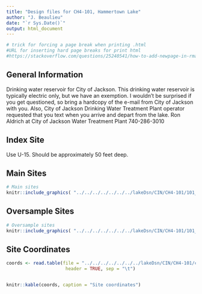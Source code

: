 ```yaml
---
title: "Design files for CH4-101, Hammertown Lake"
author: "J. Beaulieu"
date: "`r Sys.Date()`"
output: html_document
---
```


```r
# trick for forcing a page break when printing .html
#URL for inserting hard page breaks for print html
#https://stackoverflow.com/questions/25240541/how-to-add-newpage-in-rmarkdown-in-a-smart-way
```
## General Information
Drinking water reservoir for City of Jackson. This drinking water reservoir is typically electric only, but we have an exemption.  I wouldn't be surprised if you get questioned, so bring a hardcopy of the e-mail from City of Jackson with you.  Also, City of Jackson Drinking Water Treatment Plant operator requested that you text when you arrive and depart from the lake. Ron Aldrich at City of Jackson Water Treatment Plant 740-286-3010  

## Index Site
Use U-15.  Should be approximately 50 feet deep.

## Main Sites
```r
# Main sites
knitr::include_graphics( "../../../../../../../lakeDsn/CIN/CH4-101/101_Main.png")
```
<P style="page-break-before: always">
  
  

## Oversample Sites
```r
# Oversample sites
knitr::include_graphics( "../../../../../../../lakeDsn/CIN/CH4-101/101_Over.png")
```

<P style="page-break-before: always">
## Site Coordinates
```r

coords <- read.table(file = "../../../../../../../lakeDsn/CIN/CH4-101/ch4_101_sites.txt",
                      header = TRUE, sep = "\t")


knitr::kable(coords, caption = "Site coordinates")
```